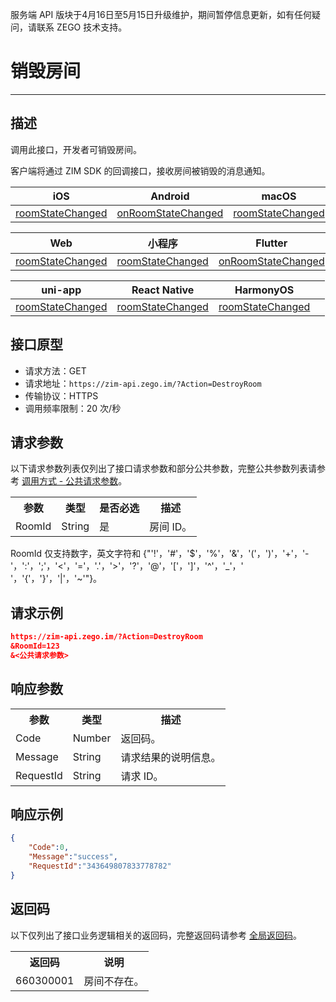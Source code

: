 <Warning title="警告">服务端 API 版块于4月16日至5月15日升级维护，期间暂停信息更新，如有任何疑问，请联系 ZEGO 技术支持。</Warning>
# 销毁房间

- - -

## 描述

调用此接口，开发者可销毁房间。

客户端将通过 ZIM SDK 的回调接口，接收房间被销毁的消息通知。

| iOS | Android | macOS | Windows |
|-----|---------|--------|---------|
| [roomStateChanged](https://doc-zh.zego.im/article/api?doc=zim_API~objective-c_ios~protocol~ZIMEventHandler#zim-room-state-changed-event-extended-data) | [onRoomStateChanged](https://doc-zh.zego.im/article/api?doc=zim_API~java_android~class~ZIMEventHandler#on-room-state-changed) | [roomStateChanged](https://doc-zh.zego.im/article/api?doc=zim_API~objective-c_macos~protocol~ZIMEventHandler#zim-room-state-changed-event-extended-data) | [onRoomStateChanged](https://doc-zh.zego.im/article/api?doc=zim_API~cpp_windows~class~ZIMEventHandler#on-room-state-changed) |

| Web | 小程序 | Flutter | Unity3D |
|-----|---------|---------|---------|
| [roomStateChanged](https://doc-zh.zego.im/article/api?doc=zim_API~javascript_web~interface~ZIMEventHandler#room-state-changed) | [roomStateChanged](https://doc-zh.zego.im/article/api?doc=zim_API~javascript_wxxcx~interface~ZIMEventHandler#room-state-changed) | [onRoomStateChanged](https://pub.dev/documentation/zego_zim/latest/zego_zim/ZIMEventHandler/onRoomStateChanged.html) | [OnRoomStateChanged](https://doc-zh.zego.im/article/api?doc=zim_API~cs_unity3d~class~ZIMEventHandler#on-room-state-changed) |

| uni-app | React Native | HarmonyOS | |
|---------|--------------|-----------|---|
| [roomStateChanged](https://doc-zh.zego.im/article/api?doc=zim_API~javascript_uni-app~interface~ZIMEventHandler#room-state-changed) | [roomStateChanged](https://doc-zh.zego.im/article/api?doc=zim_API~javascript_react-native~interface~ZIMEventHandler#room-state-changed) |[roomStateChanged](https://doc-zh.zego.im/article/api?doc=zim_API~javascript_harmony~interface~ZIMEventHandler#room-state-changed) | |



## 接口原型

- 请求方法：GET
- 请求地址：`https://zim-api.zego.im/?Action=DestroyRoom`
- 传输协议：HTTPS
- 调用频率限制：20 次/秒

## 请求参数

以下请求参数列表仅列出了接口请求参数和部分公共参数，完整公共参数列表请参考 [调用方式 - 公共请求参数](../Accessing%20Server%20APIs.mdx#2-公共参数)。

<table>
  <tbody><tr>
    <th>参数</th>
    <th>类型</th>
    <th>是否必选</th>
    <th>描述</th>
  </tr>
  <tr>
    <td>RoomId</td>
    <td>String</td>
    <td>是</td>
    <td>房间 ID。</td>
  </tr>
</tbody></table>

<Note title="说明">

RoomId 仅支持数字，英文字符和 {"'!'，'#'，'$'，'%'，'&'，'('，')'，'+'，'-'，':'，';'，'<'，'='，'.'，'>'，'?'，'@'，'['，']'，'^'，'_'，' '，'{'，'}'，'|'，'~'"}。
</Note>

## 请求示例

```json
https://zim-api.zego.im/?Action=DestroyRoom
&RoomId=123
&<公共请求参数>
```

## 响应参数

<table>
  <tbody><tr>
    <th>参数</th>
    <th>类型</th>
    <th>描述</th>
  </tr>
  <tr>
    <td>Code</td>
    <td>Number</td>
    <td>返回码。</td>
  </tr>
  <tr>
    <td>Message</td>
    <td>String</td>
    <td>请求结果的说明信息。</td>
  </tr>
  <tr>
    <td>RequestId</td>
    <td>String</td>
    <td>请求 ID。</td>
  </tr>
</tbody></table>


## 响应示例

```json
{
    "Code":0,
    "Message":"success",
    "RequestId":"343649807833778782"
}
```


## 返回码

以下仅列出了接口业务逻辑相关的返回码，完整返回码请参考 [全局返回码](../Return%20codes.mdx)。

<table>
<tbody><tr>
<th>返回码</th>
<th>说明</th>
</tr>
<tr>
<td>660300001</td>
<td>房间不存在。</td>
</tr>
</tbody>
</table>
